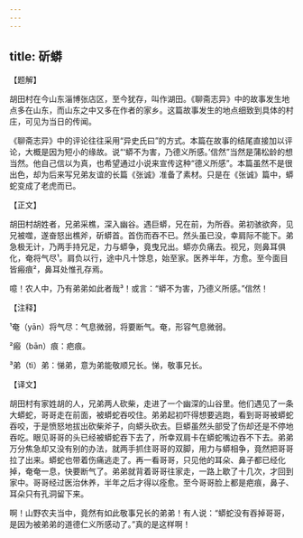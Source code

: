 ```yaml
---
---
---
```

title: 斫蟒
---




【题解】


胡田村在今山东淄博张店区，至今犹存，叫作湖田。《聊斋志异》中的故事发生地点多在山东，而山东之中又多在作者的家乡。这篇故事发生的地点细致到具体的村庄，可见为当日的传闻。

《聊斋志异》中的评论往往采用“异史氏曰”的方式。本篇在故事的结尾直接加以评论，大概是因为短小的缘故。说“‘蟒不为害，乃德义所感。’信然”当然是蒲松龄的想当然。他自己信以为真，也希望通过小说来宣传这种“德义所感”。本篇虽然不是很出色，却为后来写兄弟友谊的长篇《张诚》准备了素材。只是在《张诚》篇中，蟒蛇变成了老虎而已。

【正文】

胡田村胡姓者，兄弟采樵，深入幽谷。遇巨蟒，兄在前，为所吞。弟初骇欲奔，见兄被噬，遂奋怒出樵斧，斫蟒首。首伤而吞不已。然头虽已没，幸肩际不能下。弟急极无计，乃两手持兄足，力与蟒争，竟曳兄出。蟒亦负痛去。视兄，则鼻耳俱化，奄将气尽¹。肩负以行，途中凡十馀息，始至家。医养半年，方愈。至今面目皆瘢痕²，鼻耳处惟孔存焉。

噫！农人中，乃有弟弟如此者哉³！或言：“蟒不为害，乃德义所感。”信然！





【注释】


¹奄（yān）将气尽：气息微弱，将要断气。奄，形容气息微弱。

²瘢（bān）痕：疤痕。

³弟（tì）弟：悌弟，意为弟能敬顺兄长。悌，敬事兄长。





【译文】


胡田村有家姓胡的人，兄弟两人砍柴，走进了一个幽深的山谷里。他们遇见了一条大蟒蛇，哥哥走在前面，被蟒蛇吞咬住。弟弟起初吓得想要逃跑，看到哥哥被蟒蛇吞咬，于是愤怒地拔出砍柴斧子，向蟒头砍去。巨蟒虽然头部受了伤却还是不停地吞吃。眼见哥哥的头已经被蟒蛇吞下去了，所幸双肩卡在蟒蛇嘴边吞不下去。弟弟万分焦急却又没有别的办法，就两手抓住哥哥的双脚，用力与蟒相争，竟然把哥哥拉了出来。蟒蛇也带着伤痛逃走了。再一看哥哥，只见他的耳朵、鼻子都已经化掉，奄奄一息，快要断气了。弟弟就背着哥哥往家走，一路上歇了十几次，才回到家中。哥哥经过医治休养，半年之后才得以痊愈。至今哥哥脸上都是疤痕，鼻子、耳朵只有孔洞留下来。

啊！山野农夫当中，竟然有如此敬事兄长的弟弟！有人说：“蟒蛇没有吞掉哥哥，是因为被弟弟的道德仁义所感动了。”真的是这样啊！